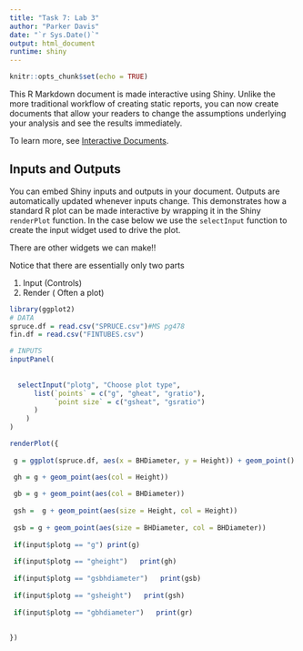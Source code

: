 ```yaml
---
title: "Task 7: Lab 3"
author: "Parker Davis"
date: "`r Sys.Date()`"
output: html_document
runtime: shiny
---
```


```r
knitr::opts_chunk$set(echo = TRUE)
```

This R Markdown document is made interactive using Shiny. Unlike the more traditional workflow of creating static reports, you can now create documents that allow your readers to change the assumptions underlying your analysis and see the results immediately. 

To learn more, see [Interactive Documents](http://rmarkdown.rstudio.com/authoring_shiny.html).

## Inputs and Outputs

You can embed Shiny inputs and outputs in your document. Outputs are automatically updated whenever inputs change.  This demonstrates how a standard R plot can be made interactive by wrapping it in the Shiny `renderPlot` function. In the case below we use the `selectInput` function to create the input widget used to drive the plot.

There are other widgets we can make!!

Notice that there are essentially only two parts

 1. Input (Controls)
 2. Render ( Often a plot)

```r
library(ggplot2)
# DATA
spruce.df = read.csv("SPRUCE.csv")#MS pg478
fin.df = read.csv("FINTUBES.csv")

# INPUTS
inputPanel(
  
  
  selectInput("plotg", "Choose plot type",
      list(`points` = c("g", "gheat", "gratio"),
           `point size` = c("gsheat", "gsratio")
      )
    )
)

renderPlot({
  
 g = ggplot(spruce.df, aes(x = BHDiameter, y = Height)) + geom_point() 

 gh = g + geom_point(aes(col = Height)) 
 
 gb = g + geom_point(aes(col = BHDiameter)) 
 
 gsh =  g + geom_point(aes(size = Height, col = Height))
 
 gsb = g + geom_point(aes(size = BHDiameter, col = BHDiameter))
  
 if(input$plotg == "g") print(g)
 
 if(input$plotg == "gheight")   print(gh)
 
 if(input$plotg == "gsbhdiameter")   print(gsb)
 
 if(input$plotg == "gsheight")   print(gsh)
 
 if(input$plotg == "gbhdiameter")   print(gr)
 
   
})
```
